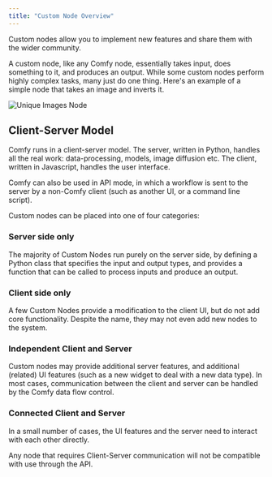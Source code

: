 ```yaml
---
title: "Custom Node Overview"
---
```


Custom nodes allow you to implement new features and share them with the wider community. 

A custom node, like any Comfy node, essentially takes input, does something to it, and produces an output. 
While some custom nodes perform highly complex tasks, many just do one thing. Here's an example of a 
simple node that takes an image and inverts it.

![Unique Images Node](/images/invert_image_node.png)


## Client-Server Model

Comfy runs in a client-server model. The server, written in Python, handles all the real work: data-processing, 
models, image diffusion etc. The client, written in Javascript, handles the user interface. 

Comfy can also be used in API mode, in which a workflow is sent to the server by a non-Comfy client (such as
another UI, or a command line script).

Custom nodes can be placed into one of four categories:

### Server side only

The majority of Custom Nodes run purely on the server side, by defining a Python class that specifies 
the input and output types, and provides a function that can be called to process inputs and produce an output.

### Client side only

A few Custom Nodes provide a modification to the client UI, but do not add core functionality. Despite the name, 
they may not even add new nodes to the system.

### Independent Client and Server

Custom nodes may provide additional server features, and additional (related) UI features (such as a new
widget to deal with a new data type). In most cases, communication between the client and server can be handled
by the Comfy data flow control.

### Connected Client and Server

In a small number of cases, the UI features and the server need to interact with each other directly. 

<Warning>Any node that requires Client-Server communication will not be compatible with use through the API.</Warning>
